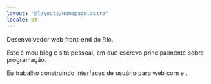 ```yaml
---
layout: "@layouts/Homepage.astro"
locale: pt
---
```



Desenvolvedor web front-end do Rio.

Este é meu blog e site pessoal, em que escrevo principalmente sobre
programação.

Eu trabalho construindo interfaces de usuário para web com <ReactLink /> e
<TypeScriptLink />.
